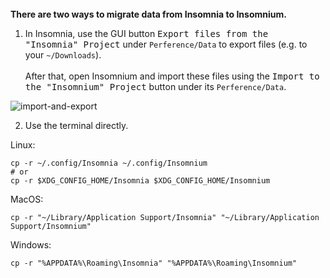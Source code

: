<br/>
<b>There are two ways to migrate data from Insomnia to Insomnium.</b>

1. In Insomnia, use the GUI button <kbd >Export files from the "Insomnia" Project</kbd>  under `Perference/Data` to export files (e.g. to your `~/Downloads`). <br/><br/>After that, open Insomnium and import these files using the <kbd >Import to the "Insomnium" Project</kbd> button under its `Perference/Data`.



<Image src="/import-export.png" alt="import-and-export" width={500} height={500} />

2. Use the terminal directly. 

Linux:

```
cp -r ~/.config/Insomnia ~/.config/Insomnium
# or 
cp -r $XDG_CONFIG_HOME/Insomnia $XDG_CONFIG_HOME/Insomnium
```

MacOS:

```
cp -r "~/Library/Application Support/Insomnia" "~/Library/Application Support/Insomnium"
```

Windows:

```
cp -r "%APPDATA%\Roaming\Insomnia" "%APPDATA%\Roaming\Insomnium"
```